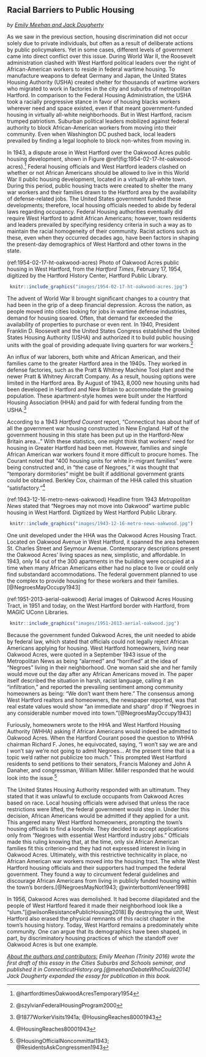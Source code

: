 ## Racial Barriers to Public Housing {- #public-housing}
*by [Emily Meehan and Jack Dougherty](authors.html)*

<!-- TODO - update and expand this introduction; add notes to Zotero -->

As we saw in the previous section, housing discrimination did not occur solely due to private individuals, but often as a result of deliberate actions by public policymakers. Yet in some cases, different levels of government came into direct conflict over this issue. During World War II, the Roosevelt administration clashed with West Hartford political leaders over the right of African-American workers to reside in federal wartime housing. To manufacture weapons to defeat Germany and Japan, the United States Housing Authority (USHA) created shelter for thousands of wartime workers who migrated to work in factories in the city and suburbs of metropolitan Hartford. In comparison to the Federal Housing Administration, the USHA took a racially progressive stance in favor of housing blacks workers wherever need and space existed, even if that meant government-funded housing in virtually all-white neighborhoods. But in West Hartford, racism trumped patriotism. Suburban political leaders mobilized against federal authority to block African-American workers from moving into their community. Even when Washington DC pushed back, local leaders prevailed by finding a legal loophole to block non-whites from moving in.

In 1943, a dispute arose in West Hartford over the Oakwood Acres public housing development, shown in Figure \@ref(fig:1954-02-17-ht-oakwood-acres).^[@hartfordtimesOakwoodAcresTemporary1954] Federal housing officials and West Hartford leaders clashed on whether or not African Americans should be allowed to live in this World War II public housing development, located in a virtually all-white town. During this period, public housing tracts were created to shelter the many war workers and their families drawn to the Hartford area by the availability of defense-related jobs. The United States government funded these developments; therefore, local housing officials needed to abide by federal laws regarding occupancy. Federal Housing authorities eventually did require West Hartford to admit African Americans; however, town residents and leaders prevailed by specifying residency criteria in such a way as to maintain the racial homogeneity of their community. Racist actions such as these, even when they occurred decades ago, have been factors in shaping the present-day demographics of West Hartford and other towns in the state.

(ref:1954-02-17-ht-oakwood-acres) Photo of Oakwood Acres public housing in West Hartford, from the *Hartford Times*, February 17, 1954, digitized by the Hartford History Center, Hartford Public Library.

```r
 knitr::include_graphics("images/1954-02-17-ht-oakwood-acres.jpg")
```

The advent of World War II brought significant changes to a country that had been in the grip of a deep financial depression. Across the nation, as people moved into cities looking for jobs in wartime defense industries, demand for housing soared. Often, that demand far exceeded the availability of properties to purchase or even rent. In 1940, President Franklin D. Roosevelt and the United States Congress established the United States Housing Authority (USHA) and authorized it to build public housing units with the goal of providing adequate living quarters for war workers.^[@szylvianFederalHousingProgram2000]

An influx of war laborers, both white and African American, and their families came to the greater Hartford area in the 1940s. They worked in defense factories, such as the Pratt & Whitney Machine Tool plant and the newer Pratt & Whitney Aircraft Company. As a result, housing options were limited in the Hartford area. By August of 1943, 8,000 new housing units had been developed in Hartford and New Britain to accommodate the growing population. These apartment-style homes were built under the Hartford Housing Association (HHA) and paid for with federal funding from the USHA.^[@1877WorkerVisits1941a; @HousingReaches80001943]

According to a 1943 *Hartford Courant* report, "Connecticut has about half of all the government war housing constructed in New England. Half of the government housing in this state has been put up in the Hartford-New Britain area..." With these statistics, one might think that workers' need for housing in Greater Hartford had been met. However, families and single African American war workers found it more difficult to procure homes. The Courant noted that "400 housing units for white in-migrant families" were being constructed and, in "the case of Negroes," it was thought that "temporary dormitories" might be built if additional government grants could be obtained. Berkley Cox, chairman of the HHA called this situation "satisfactory."^[@HousingReaches80001943]

<!-- TODO: rewrite above-below to integrate: as shown in Figure \@ref(fig:1943-12-16-metro-news-oakwood).^[@NegroesMayNot1943] -->

(ref:1943-12-16-metro-news-oakwood) Headline from 1943 *Metropolitan News* stated that "Negroes may not move into Oakwood" wartime public housing in West Hartford. Digitized by West Hartford Public Library.

```r
 knitr::include_graphics("images/1943-12-16-metro-news-oakwood.jpg")
```

One unit developed under the HHA was the Oakwood Acres Housing Tract. Located on Oakwood Avenue in West Hartford, it spanned the area between St. Charles Street and Seymour Avenue. Contemporary descriptions present the Oakwood Acres' living spaces as new, simplistic, and affordable. In 1943, only 14 out of the 300 apartments in the building were occupied at a time when many African Americans either had no place to live or could only find substandard accommodations. The federal government planned to use the complex to provide housing for these workers and their families.[@NegroesMayOccupy1943]

<!-- TODO: rewrite above-below to integrate: as shown in Figure \@ref(fig:1951-2013-aerial-oakwood).^[TODO: add footnote] -->

(ref:1951-2013-aerial-oakwood) Aerial images of Oakwood Acres Housing Tract, in 1951 and today, on the West Hartford border with Hartford, from MAGIC UConn Libraries.

```r
 knitr::include_graphics("images/1951-2013-aerial-oakwood.jpg")
```

Because the government funded Oakwood Acres, the unit needed to abide by federal law, which stated that officials could not legally reject African Americans applying for housing. West Hartford homeowners, living near Oakwood Acres, were quoted in a September 1943 issue of the Metropolitan News as being "alarmed" and "horrified" at the idea of "Negroes" living in their neighborhood. One woman said she and her family would move out the day after any African Americans moved in. The paper itself described the situation in harsh, racist language, calling it an "infiltration," and reported the prevailing sentiment among community homeowners as being: "We don't want them here." The consensus among West Hartford realtors and homeowners, the newspaper reported, was that real estate values would show "an immediate and sharp" drop if "Negroes in any considerable number moved into town."[@NegroesMayOccupy1943]

Furiously, homeowners wrote to the HHA and West Hartford Housing Authority (WHHA) asking if African Americans would indeed be admitted to Oakwood Acres. When the Hartford Courant posed the question to WHHA chairman Richard F. Jones, he equivocated, saying, "I won't say we are and I won't say we're not going to admit Negroes... At the present time that is a topic we'd rather not publicize too much." This prompted West Hartford residents to send petitions to their senators, Francis Maloney and John A Danaher, and congressman, William Miller. Miller responded that he would look into the issue.^[@HousingOfficialNoncommittal1943; @ResidentsAskCongressmen1943]

The United States Housing Authority responded with an ultimatum. They stated that it was unlawful to exclude occupants from Oakwood Acres based on race. Local housing officials were advised that unless the race restrictions were lifted, the federal government would step in. Under this decision, African Americans would be admitted if they applied for a unit. This angered many West Hartford homeowners, prompting the town's housing officials to find a loophole. They decided to accept applications only from "Negroes with essential West Hartford industry jobs." Officials made this ruling knowing that, at the time, only six African American families fit this criterion--and they had not expressed interest in living in Oakwood Acres. Ultimately, with this restrictive technicality in place, no African American war workers moved into the housing tract. The white West Hartford housing officials and their supporters had trumped the federal government. They found a way to circumvent federal guidelines and discourage African Americans from living in publicly funded housing within the town's borders.[@NegroesMayNot1943; @winterbottomVeneer1998]

In 1956, Oakwood Acres was demolished. It had become dilapidated and the people of West Hartford feared it made their neighborhood look like a "slum."[@wilsonResistancePublicHousing2018] By destroying the unit, West Hartford also erased the physical remnants of this racist chapter in the town's housing history. Today, West Hartford remains a predominately white community. One can argue that its demographics have been shaped, in part, by discriminatory housing practices of which the standoff over Oakwood Acres is but one example.

*[About the authors and contributors:](authors.html) Emily Meehan (Trinity 2016) wrote the first draft of this essay in the Cities Suburbs and Schools seminar, and published it in ConnecticutHistory.org.[@meehanDebateWhoCould2014] Jack Dougherty expanded the essay for publication in this book.*
